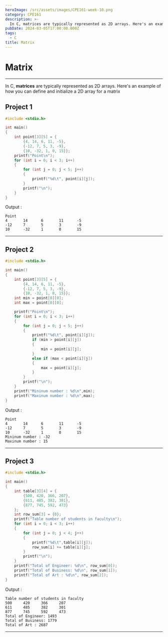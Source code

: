 ```yaml
---
heroImage: /src/assets/images/CPE161-week-10.png
category: CPE161
description: >-
  In C, matrices are typically represented as 2D arrays. Here's an example of how you can define and initialize a 2D array for a matrix
pubDate: 2024-03-05T17:00:00.000Z
tags:
  - C
title: Matrix
---
```


# Matrix

---

In C, **matrices** are typically represented as 2D arrays. Here's an example of how you can define and initialize a 2D array for a matrix

## Project 1

```c
#include <stdio.h>

int main()
{
    int point[3][5] = {
        {4, 14, 6, 11, -5},
        {-12, 7, 5, 3, -9},
        {10, -32, 1, 0, 15}};
    printf("Point\n");
    for (int i = 0; i < 3; i++)
    {
        for (int j = 0; j < 5; j++)
        {
            printf("%d\t", point[i][j]);
        }
        printf("\n");
    }
}

```

Output :

```plaintext
Point
4       14      6       11      -5
-12     7       5       3       -9
10      -32     1       0       15

```

---

## Project 2

```c
#include <stdio.h>

int main()
{
    int point[3][5] = {
        {4, 14, 6, 11, -5},
        {-12, 7, 5, 3, -9},
        {10, -32, 1, 0, 15}};
    int min = point[0][0];
    int max = point[0][0];

    printf("Point\n");
    for (int i = 0; i < 3; i++)
    {
        for (int j = 0; j < 5; j++)
        {
            printf("%d\t", point[i][j]);
            if (min > point[i][j])
            {
                min = point[i][j];
            }
            else if (max < point[i][j])
            {
                max = point[i][j];
            }
        }
        printf("\n");
    }
    printf("Mininum number : %d\n",min);
    printf("Maxinum number : %d\n",max);
}

```

Output :

```plaintext
Point
4       14      6       11      -5
-12     7       5       3       -9
10      -32     1       0       15
Mininum number : -32
Maxinum number : 15
```

---

## Project 3

```c
#include <stdio.h>

int main()
{
    int table[3][4] = {
        {500, 420, 366, 207},
        {611, 485, 382, 301},
        {877, 745, 592, 473}
    };
    int row_sum[3] = {0};
    printf("Table number of students in faculty\n");
    for (int i = 0; i < 3; i++)
    {
        for (int j = 0; j < 4; j++)
        {
            printf("%d\t",table[i][j]);
            row_sum[i] += table[i][j];
        }
        printf("\n");
    }
    printf("Total of Engineer: %d\n", row_sum[0]);
    printf("Total of Business: %d\n", row_sum[1]);
    printf("Total of Art : %d\n", row_sum[2]);
}

```

Output :

```plaintext
Table number of students in faculty
500     420     366     207
611     485     382     301
877     745     592     473
Total of Engineer: 1493
Total of Business: 1779
Total of Art : 2687
```

---